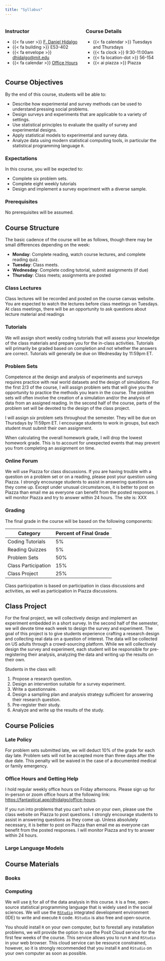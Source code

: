 ```yaml
---
title: "Syllabus"
---
```


::: {.columns}

::: {.column width="50%"}
### Instructor

- {{< fa user >}} [F. Daniel Hidalgo](https://www.dhidalgo.me)
- {{< fa building >}} E53-402
- {{< fa  envelope >}} [dhidalgo@mit.edu](mailto:dhidalgo@mit.edu)
- {{< fa calendar >}} [Office Hours](https://fantastical.app/dhidalgo/office-hours)

:::
::: {.column width="50%"}
### Course Details
- {{< fa calendar >}} Tuesdays and Thursdays
- {{< fa clock >}} 9:30-11:00am
- {{< fa location-dot >}} 56-154 
- {{< ai piazza >}} Piazza
:::
:::

## Course Objectives

By the end of this course, students will be able to:

-   Describe how experimental and survey methods can be used to understand pressing social problems.
-   Design surveys and experiments that are applicable to a variety of settings.
-   Use statistical principles to evaluate the quality of survey and experimental designs.
-   Apply statistical models to experimental and survey data.
-   Analyze data using modern statistical computing tools, in particular the statistical programming language `R`.

### Expectations

In this course, you will be expected to:

-   Complete six problem sets.
-   Complete eight weekly tutorials
-   Design and implement a survey experiment with a diverse sample.

### Prerequisites

No prerequisites will be assumed.

## Course Structure

The basic cadence of the course will be as follows, though there may be small differences depending on the week:

-   **Monday**: Complete reading, watch course lectures, and complete reading quiz.
-   **Tuesday**: Class meets.
-   **Wednesday**: Complete coding tutorial, submit assignments (if due)
-   **Thursday**: Class meets; assignments are posted

### Class Lectures

Class lectures will be recorded and posted on the course canvas website. You are expected to watch the lectures before class meetings on Tuesdays. At class meetings, there will be an opportunity to ask questions about lecture material and readings

### Tutorials

We will assign short weekly coding tutorials that will assess your knowledge of the class materials and prepare you for the in-class activities. Tutorials will primarily be graded based on completion and not whether the answers are correct. Tutorials will generally be due on Wednesday by 11:59pm ET.

### Problem Sets

Competence at the design and analysis of experiments and surveys requires practice with real world datasets and the design of simulations. For the first 2/3 of the course, I will assign problem sets that will give you the opportunity to practice the methods you learn in the course. The problem sets will often involve the creation of a simulation and/or the analysis of data from an assigned reading. In the second half of the course, parts of the problem set will be devoted to the design of the class project.

I will assign *six* problem sets throughout the semester. They will be due on Thursdays by 11:59pm ET. I encourage students to work in groups, but each student must submit their own assignment. 

::: {.callout-note title="Lowest Homework Grade is Dropped"}
When calculating the overall homework grade, I will drop the lowest homework grade. This is to account for unexpected events that may prevent you from completing an assignment on time.
:::

### Online Forum

We will use Piazza for class discussions. If you are having trouble with a question on a problem set or on a reading, please post your question using Piazza. I strongly encourage students to assist in answering questions as they come up. Except under unusual circumstances, it is better to post on Piazza than email me as everyone can benefit from the posted responses. I will monitor Piazza and try to answer within 24 hours. The site is: XXX

### Grading

The final grade in the course will be based on the following components:

| Category            | Percent of Final Grade |
|---------------------|------------------------|
| Coding Tutorials    | 5%                     |
| Reading Quizzes     | 5%                     |
| Problem Sets        | 50%                    |
| Class Participation | 15%                    |
| Class Project       | 25%                    |

Class participation is based on participation in class discussions and activities, as well as participation in Piazza discussions. 

## Class Project

For the final project, we will collectively design and implement an experiment embedded in a short survey. In the second half of the semester, we will devote time each week to design the survey and experiment. The goal of this project is to give students experience crafting a research design and collecting real data on a question of interest. The data will be collected on US adults through a crowd-sourcing platform.  While we will collectively design the survey and experiment, each student will be responsible for pre-registering their analysis,  analyzing the data and writing up the results on their own.

Students in the class will:

1. Propose a research question.
2. Design an intervention suitable for a survey experiment.
3. Write a questionnaire.
4. Design a sampling plan and analysis strategy sufficient for answering their research question.
5. Pre-register their study.
6. Analyze and write up the results of the study. 


## Course Policies

### Late Policy

For problem sets submitted late, we will deduct 10% of the grade for each day late. Problem sets will not be accepted more than three days after the due date. This penalty will be waived in the case of a documented medical or family emergency.

### Office Hours and Getting Help
I hold regular weekly office hours on Friday afternoons. Please sign up for in-person or zoom office hours at the following link: [https://fantastical.app/dhidalgo/office-hours](https://fantastical.app/dhidalgo/office-hours). 

If you run into problems that you can’t solve on your own, please use the class website on Piazza to post questions. I strongly encourage students to assist in answering questions as they come up. Unless absolutely necessary, it is better to post on Piazza than email me as everyone can benefit from the posted responses. I will monitor Piazza and try to answer within 24 hours.

### Large Language Models

## Course Materials

### Books

### Computing 

We will use [`R`](https://www.r-project.org/) for all of the data  analysis in this course. `R` is a free, open-source statistical programming language that is widely used in the social sciences. We will use the [`RStudio`](https://www.rstudio.com/) integrated development environment (IDE) to write and execute `R` code. `RStudio` is also free and open-source.

You should install `R` on your own computer, but to forestall any installation problems, we will provide the option to use the Posit Cloud service for the first few weeks of the course. This service allows you to run `R` and `RStudio` in your web browser. This cloud service can be resource constrained, however, so it is strongly recommended that you install `R` and `RStudio` on your own computer as soon as possible.  

